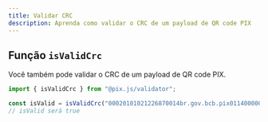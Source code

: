 ```yaml
---
title: Validar CRC
description: Aprenda como validar o CRC de um payload de QR code PIX
---
```


## Função `isValidCrc`

Você também pode validar o CRC de um payload de QR code PIX.

```ts
import { isValidCrc } from "@pix.js/validator";

const isValid = isValidCrc("00020101021226870014br.gov.bcb.pix0114000000000000000002000000000000005204000053039865802BR5913PIX.JS6009SAO PAULO610805409000620705000000000000006304");
// isValid será true
```
